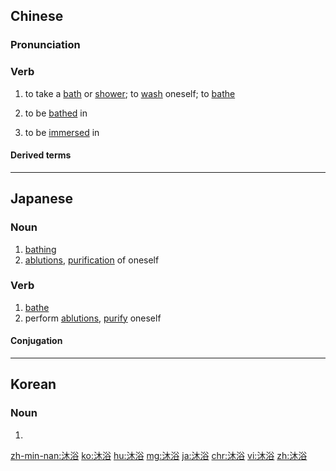==Chinese==
{{zh-forms}}

===Pronunciation===
{{zh-pron
|m=mùyù
|c=muk6 juk6
|mn=bo̍k-e̍k/bo̍k-io̍k
|cat=v
}}

===Verb===
{{zh-verb}}

# to take a [[bath]] or [[shower]]; to [[wash]] oneself; to [[bathe]]
# {{lb|zh|of light}} to be [[bathed]] in
# {{lb|zh|metaphorically}} to be [[immersed]] in

====Derived terms====
{{zh-der|沐浴露}}

----

==Japanese==
{{ja-kanjitab|もく|よく|yomi=on}}

===Noun===
{{ja-noun|もくよく}}

# [[bathing]]
# [[ablution]]s, [[purification]] of oneself

===Verb===
{{ja-verb-suru|tr=intrans|もくよく}}

# [[bathe]]
# perform [[ablution]]s, [[purify]] oneself

====Conjugation====
{{ja-suru|もくよく}}

----

==Korean==
{{ko-hanjatab}}

===Noun===
{{ko-noun|hj|hangeul=목욕}}

# {{hanja form of|목욕|[[bath]], [[bathing]]}}

[[zh-min-nan:沐浴]]
[[ko:沐浴]]
[[hu:沐浴]]
[[mg:沐浴]]
[[ja:沐浴]]
[[chr:沐浴]]
[[vi:沐浴]]
[[zh:沐浴]]